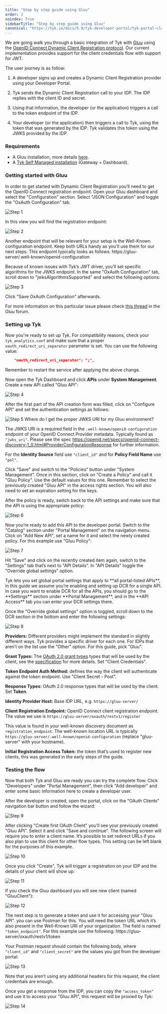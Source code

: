 ```yaml
---
title: "Step by step guide using Gluu"
order: 3
noindex: True
sidebarTitle: "Step by step guide using Gluu"
canonical: "https://tyk.io/docs/5.9/tyk-developer-portal/tyk-portal-classic/gluu-dcr"
---
```



<LegacyClassicPortalApi/>

We are going walk you through a basic integration of Tyk with [Gluu](https://gluu.org/) using the [OpenID Connect Dynamic Client Registration protocol](https://tools.ietf.org/html/rfc7591). Our current implementation provides support for the client credentials flow with support for <Tooltip tip="JSON Web Tokens">JWT</Tooltip>. 

The user journey is as follow:

1. A developer signs up and creates a Dynamic Client Registration provider using your Developer Portal.

2. Tyk sends the Dynamic Client Registration call to your <Tooltip tip="Identity Provider">IDP</Tooltip>. The IDP replies with the client ID and secret.

3. Using that information, the developer (or the application) triggers a call to the token endpoint of the IDP.

4. Your developer (or the application) then triggers a call to Tyk, using the token that was generated by the IDP. Tyk validates this token using the <Tooltip tip="JSON Web Key Sets">JWKS</Tooltip> provided by the IDP.

### Requirements

- A Gluu installation, more details [here](https://gluu.org/get-started/).
- A [Tyk Self Managed installation](/docs/5.9/tyk-self-managed/install) (Gateway + Dashboard).

### Getting started with Gluu

In order to get started with Dynamic Client Registration you’ll need to get the OpenID Connect registration endpoint. Open your Gluu dashboard and select the "Configuration" section. Select "JSON Configuration" and toggle the "OxAuth Configuration" tab.

<img src="/img/dcr/gluu/step_1.png" alt="Step 1" />

In this view you will find the registration endpoint:

<img src="/img/dcr/gluu/step_2.png" alt="Step 2" />

Another endpoint that will be relevant for your setup is the Well-Known configuration endpoint. Keep both URLs handy as you’ll use them for our next steps. This endpoint typically looks as follows: https://gluu-server/.well-known/openid-configuration

Because of known issues with Tyk’s JWT driver, you’ll set specific algorithms for the JWKS endpoint. In the same "OxAuth Configuration" tab, scroll down to "jwksAlgorithmsSupported" and select the following options:

<img src="/img/dcr/gluu/step_3.png" alt="Step 3" />

Click "Save OxAuth Configuration" afterwards.

For more information on this particular issue please check [this thread](https://support.gluu.org/authentication/8780/wrong-size-of-ec-x-value-in-jwks_uri-while-using-openid/) in the Gluu forum.

### Setting up Tyk

Now you're ready to set up Tyk. For compatibility reasons, check your `tyk_analytics.conf` and make sure that a proper `oauth_redirect_uri_separator` parameter is set. You can use the following value:

```json
    "oauth_redirect_uri_separator": ";",
```

Remember to restart the service after applying the above change.

Now open the Tyk Dashboard and click **APIs** under **System Management**. Create a new API called "Gluu API":

<img src="/img/dcr/gluu/step_4.png" alt="Step 4" />

After the first part of the API creation form was filled, click on "Configure API" and set the authentication settings as follows:

<img src="/img/dcr/gluu/step_5.png" alt="Step 5" />


<Note>
Where do I get the proper JWKS URI for my Gluu environment?

The JWKS URI is a required field in the `.well-known/openid-configuration` endpoint of your OpenID Connect Provider metadata. Typically found as `"jwks_uri"`. Please see the spec https://openid.net/specs/openid-connect-discovery-1_0.html#ProviderConfigurationResponse for further information.
</Note>


For the **Identity Source** field use `"client_id"` and for **Policy Field Name** use `"pol"`.

Click "Save" and switch to the "Policies" button under "System Management". Once in this section, click on "Create a Policy" and call it "Gluu Policy". Use the default values for this one. Remember to select the previously created "Gluu API" in the access rights section. You will also need to set an expiration setting for the keys.

After the policy is ready, switch back to the API settings and make sure that the API is using the appropriate policy:

<img src="/img/dcr/gluu/step_6.png" alt="Step 6" />

Now you’re ready to add this API to the developer portal. Switch to the "Catalog" section under "Portal Management" on the navigation menu. Click on "Add New API", set a name for it and select the newly created policy. For this example use "Gluu Policy":

<img src="/img/dcr/gluu/step_7.png" alt="Step 7" />

Hit "Save" and click on the recently created item again, switch to the "Settings" tab that’s next to "API Details". In "API Details" toggle the "Override global settings" option.


<Note>
Tyk lets you set global portal settings that apply to **all portal-listed APIs**, in this guide we assume you’re enabling and setting up DCR for a single API. In case you want to enable DCR for all the APIs, you should go to the **Settings** section under **Portal Management**, and in the **API Access** tab you can enter your DCR settings there.
</Note>


Once the "Override global settings" option is toggled, scroll down to the DCR section in the bottom and enter the following settings:

<img src="/img/dcr/gluu/step_8.png" alt="Step 8" />

**Providers:** Different providers might implement the standard in slightly different ways. Tyk provides a specific driver for each one. For IDPs that aren’t on the list use the "Other" option. For this guide, pick "Gluu".

**Grant Types:** The [OAuth 2.0 grant types](/docs/5.9/api-management/authentication/oauth-2) types that will be used by the client, see the [specification](https://openid.net/specs/openid-connect-registration-1_0.html#rfc.section.2) for more details. Set "Client Credentials".

**Token Endpoint Auth Method:** defines the way the client will authenticate against the token endpoint. Use "Client Secret - Post".

**Response Types:** OAuth 2.0 response types that will be used by the client. Set **Token**.

**Identity Provider Host:** Base IDP URL, e.g. `https://gluu-server/`

**Client Registration Endpoint:** OpenID Connect client registration endpoint. The value we use is `https://gluu-server/oxauth/restv1/register`

This value is found in your well-known discovery document as `registration_endpoint`. The well-known location URL is typically `https://gluu-server/.well-known/openid-configuration` (replace "gluu-server" with your hostname).

**Initial Registration Access Token:** the token that’s used to register new clients, this was generated in the early steps of the guide.

### Testing the flow

Now that both Tyk and Gluu are ready you can try the complete flow. Click "Developers" under "Portal Management", then click "Add developer" and enter some basic information here to create a developer user.

After the developer is created, open the portal, click on the "OAuth Clients" navigation bar button and follow the wizard:

<img src="/img/dcr/gluu/step_9.png" alt="Step 9" />

After clicking "Create first OAuth Client" you’ll see your previously created "Gluu API". Select it and click "Save and continue". The following screen will require you to enter a client name. It’s possible to set redirect URLs if you also plan to use this client for other flow types. This setting can be left blank for the purposes of this example.

<img src="/img/dcr/gluu/step_10.png" alt="Step 10" />

Once you click "Create", Tyk will trigger a registration on your IDP and the details of your client will show up:

<img src="/img/dcr/gluu/step_11.png" alt="Step 11" />

If you check the Gluu dashboard you will see new client (named "GluuClient"):

<img src="/img/dcr/gluu/step_12.png" alt="Step 12" />

The next step is to generate a token and use it for accessing your "Gluu API". you can use Postman for this. You will need the token URL which it’s also present in the Well-Known URI of your organization. The field is named `"token_endpoint"`.
For this example use the following: https://gluu-server/oxauth/restv1/token

Your Postman request should contain the following body, where `"client_id"` and `"client_secret"` are the values you got from the developer portal:

<img src="/img/dcr/gluu/step_13.png" alt="Step 13" />

Note that you aren’t using any additional headers for this request, the client credentials are enough.

Once you get a response from the IDP, you can copy the `"access_token"` and use it to access your "Gluu API", this request will be proxied by Tyk:

<img src="/img/dcr/gluu/step_14.png" alt="Step 14" />

